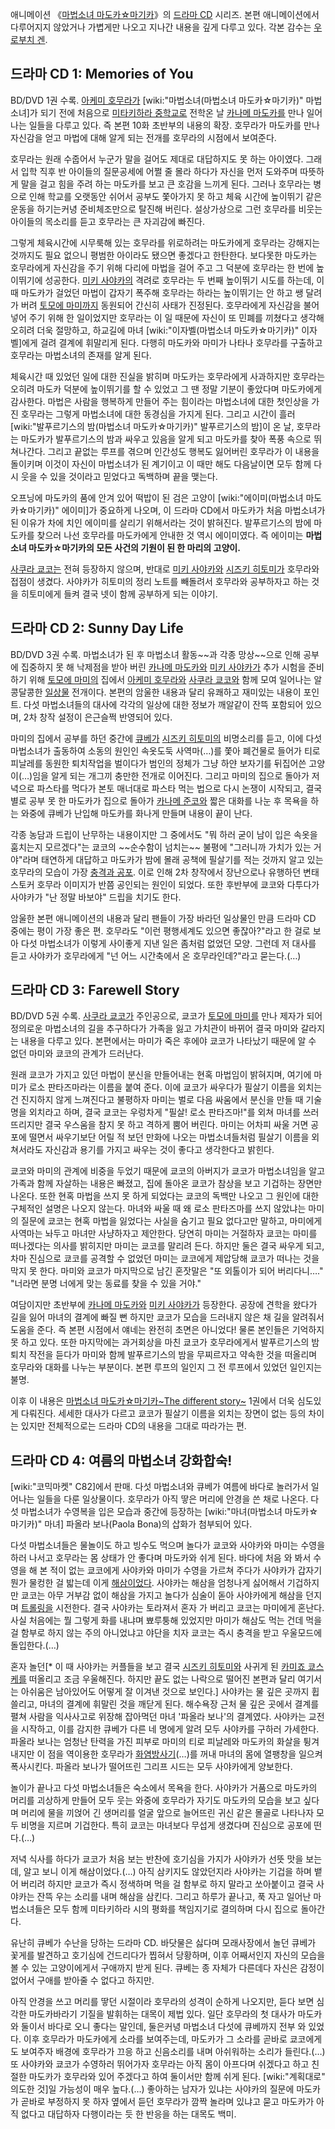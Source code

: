 애니메이션 《[[마법소녀 마도카☆마기카]]》의 [[드라마 CD]] 시리즈. 본편 애니메이션에서 다루어지지 않았거나 가볍게만 나오고 지나간 내용을 깊게 다루고 있다. 각본 감수는 [[우로부치 겐]].

== 드라마 CD 1: Memories of You ==
BD/DVD 1권 수록. [[아케미 호무라]]가 [wiki:"마법소녀(마법소녀 마도카☆마기카)" 마법소녀]가 되기 전에 처음으로 [[미타키하라 중학교]]로 전학온 날 [[카나메 마도카]]를 만나 일어나는 일들을 다루고 있다. 즉 본편 10화 초반부의 내용의 확장. 호무라가 마도카를 만나 자신감을 얻고 마법에 대해 알게 되는 전개를 호무라의 시점에서 보여준다.

호무라는 원래 수줍어서 누군가 말을 걸어도 제대로 대답하지도 못 하는 아이였다. 그래서 입학 직후 반 아이들의 질문공세에 어쩔 줄 몰라 하다가 자신을 먼저 도와주며 따뜻하게 말을 걸고 힘을 주려 하는 마도카를 보고 큰 호감을 느끼게 된다. 그러나 호무라는 병으로 인해 학교를 오랫동안 쉬어서 공부도 쫓아가지 못 하고 체육 시간에 높이뛰기 같은 운동을 하기는커녕 준비체조만으로 탈진해 버린다. 설상가상으로 그런 호무라를 비웃는 아이들의 목소리를 듣고 호무라는 큰 자괴감에 빠진다.

그렇게 체육시간에 시무룩해 있는 호무라를 위로하려는 마도카에게 호무라는 강해지는 것까지도 필요 없으니 평범한 아이라도 됐으면 좋겠다고 한탄한다. 보다못한 마도카는 호무라에게 자신감을 주기 위해 다리에 마법을 걸어 주고 그 덕분에 호무라는 한 번에 높이뛰기에 성공한다. [[미키 사야카]]의 격려로 호무라는 두 번째 높이뛰기 시도를 하는데, 이 때 마도카가 걸었던 마법이 갑자기 폭주해 호무라는 하라는 높이뛰기는 안 하고 쌩 달려가 버려 [[토모에 마미]]까지 동원되어 간신히 사태가 진정된다. 호무라에게 자신감을 불어넣어 주기 위해 한 일이었지만 호무라는 이 일 때문에 자신이 또 민폐를 끼쳤다고 생각해 오히려 더욱 절망하고, 하교길에 마녀 [wiki:"이자벨(마법소녀 마도카☆마기카)" 이자벨]에게 걸려 결계에 휘말리게 된다. 다행히 마도카와 마미가 나타나 호무라를 구출하고 호무라는 마법소녀의 존재를 알게 된다.

체육시간 때 있었던 일에 대한 진실을 밝히며 마도카는 호무라에게 사과하지만 호무라는 오히려 마도카 덕분에 높이뛰기를 할 수 있었고 그 땐 정말 기분이 좋았다며 마도카에게 감사한다. 마법은 사람을 행복하게 만들어 주는 힘이라는 마법소녀에 대한 첫인상을 가진 호무라는 그렇게 마법소녀에 대한 동경심을 가지게 된다. 그리고 시간이 흘러 [wiki:"발푸르기스의 밤(마법소녀 마도카☆마기카)" 발푸르기스의 밤]이 온 날, 호무라는 마도카가 발푸르기스의 밤과 싸우고 있음을 알게 되고 마도카를 찾아 폭풍 속으로 뛰쳐나간다. 그리고 끝없는 루프를 겪으며 인간성도 행복도 잃어버린 호무라가 이 내용을 돌이키며 이것이 자신이 마법소녀가 된 계기이고 이 때만 해도 다음날이면 모두 함께 다시 웃을 수 있을 것이라고 믿었다고 독백하며 끝을 맺는다.

오프닝에 마도카의 품에 안겨 있어 떡밥이 된 검은 고양이 [wiki:"에이미(마법소녀 마도카☆마기카)" 에이미]가 중요하게 나오며, 이 드라마 CD에서 마도카가 처음 마법소녀가 된 이유가 차에 치인 에이미를 살리기 위해서라는 것이 밝혀진다. 발푸르기스의 밤에 마도카를 찾으러 나선 호무라를 마도카에게 안내한 것 역시 에이미였다. 즉 에이미는 '''마법소녀 마도카☆마기카의 모든 사건의 기원이 된 한 마리의 고양이.'''

[[사쿠라 쿄코]]는 전혀 등장하지 않으며, 반대로 [[미키 사야카]]와 [[시즈키 히토미]]가 호무라와 접점이 생겼다. 사야카가 히토미의 정리 노트를 빼돌려서 호무라와 공부하자고 하는 것을 히토미에게 들켜 결국 넷이 함께 공부하게 되는 이야기.

== 드라마 CD 2: Sunny Day Life ==
BD/DVD 3권 수록. 마법소녀가 된 후 마법소녀 활동~~과 각종 망상~~으로 인해 공부에 집중하지 못 해 낙제점을 받아 버린 [[카나메 마도카]]와 [[미키 사야카]]가 추가 시험을 준비하기 위해 [[토모에 마미]]의 집에서 [[아케미 호무라]]와 [[사쿠라 쿄코]]와 함께 모여 일어나는 알콩달콩한 [[일상물]] 전개이다. 본편의 암울한 내용과 달리 유쾌하고 재미있는 내용이 포인트. 다섯 마법소녀들의 대사에 각각의 일상에 대한 정보가 깨알같이 잔뜩 포함되어 있으며, 2차 창작 설정이 은근슬쩍 반영되어 있다.

마미의 집에서 공부를 하던 중간에 [[큐베]]가 [[시즈키 히토미]]의 비명소리를 듣고, 이에 다섯 마법소녀가 출동하여 소동의 원인인 속옷도둑 사역마(…)를 쫓아 폐건물로 들어가 티로 피날레를 동원한 퇴치작업을 벌이다가 범인의 정체가 그냥 하얀 보자기를 뒤집어쓴 고양이(…)임을 알게 되는 개그끼 충만한 전개로 이어진다. 그리고 마미의 집으로 돌아가 저녁으로 파스타를 먹다가 본토 매너대로 파스타 먹는 법으로 다시 논쟁이 시작되고, 결국 별로 공부 못 한 마도카가 집으로 돌아가 [[카나메 준코]]와 짧은 대화를 나눈 후 목욕을 하는 와중에 큐베가 난입해 마도카를 화나게 만들며 내용이 끝이 난다.

각종 농담과 드립이 난무하는 내용이지만 그 중에서도 "뭐 하러 굳이 남이 입은 속옷을 훔치는지 모르겠다"는 쿄코의 ~~순수함이 넘치는~~ 불평에 "그러니까 가치가 있는 거야"라며 태연하게 대답하고 마도카가 밤에 몰래 공책에 필살기를 적는 것까지 알고 있는 호무라의 모습이 가장 [[충격과 공포]]. 이로 인해 2차 창작에서 장난으로나 유행하던 변태 스토커 호무라 이미지가 반쯤 공인되는 원인이 되었다. 또한 후반부에 쿄코와 다투다가 사야카가 "난 정말 바보야" 드립을 치기도 한다.

암울한 본편 애니메이션의 내용과 달리 팬들이 가장 바라던 일상물인 만큼 드라마 CD 중에는 평이 가장 좋은 편. 호무라도 "이런 평행세계도 있으면 좋잖아?"라고 한 걸로 보아 다섯 마법소녀가 이렇게 사이좋게 지낸 일은 좀처럼 없었던 모양. 그런데 저 대사를 듣고 사야카가 호무라에게 "넌 어느 시간축에서 온 호무라인데?"라고 묻는다.(…)

== 드라마 CD 3: Farewell Story ==
BD/DVD 5권 수록. [[사쿠라 쿄코]]가 주인공으로, 쿄코가 [[토모에 마미]]를 만나 제자가 되어 정의로운 마법소녀의 길을 추구하다가 가족을 잃고 가치관이 바뀌어 결국 마미와 갈라지는 내용을 다루고 있다. 본편에서는 마미가 죽은 후에야 쿄코가 나타났기 때문에 알 수 없던 마미와 쿄코의 관계가 드러난다.

원래 쿄코가 가지고 있던 마법이 분신을 만들어내는 현혹 마법임이 밝혀지며, 여기에 마미가 로소 판타즈마라는 이름을 붙여 준다. 이에 쿄코가 싸우다가 필살기 이름을 외치는 건 진지하지 않게 느껴진다고 불평하자 마미는 벌로 다음 싸움에서 분신을 만들 때 기술명을 외치라고 하며, 결국 쿄코는 우렁차게 "필살! 로소 판타즈마!"를 외쳐 마녀를 쓰러뜨리지만 결국 우스움을 참지 못 하고 격하게 뿜어 버린다. 마미는 어차피 싸울 거면 공포에 떨면서 싸우기보단 어릴 적 보던 만화에 나오는 마법소녀들처럼 필살기 이름을 외쳐서라도 자신감과 용기를 가지고 싸우는 것이 좋다고 생각한다고 밝힌다.

쿄코와 마미의 관계에 비중을 두었기 때문에 쿄코의 아버지가 쿄코가 마법소녀임을 알고 가족과 함께 자살하는 내용은 빠졌고, 집에 돌아온 쿄코가 참상을 보고 기겁하는 장면만 나온다. 또한 현혹 마법을 쓰지 못 하게 되었다는 쿄코의 독백만 나오고 그 원인에 대한 구체적인 설명은 나오지 않는다. 마녀와 싸울 때 왜 로소 판타즈마를 쓰지 않았냐는 마미의 질문에 쿄코는 현혹 마법을 잃었다는 사실을 숨기고 필요 없다고만 말하고, 마미에게 사역마는 놔두고 마녀만 사냥하자고 제안한다. 당연히 마미는 거절하자 쿄코는 마미를 떠나겠다는 의사를 밝히지만 마미는 쿄코를 말리려 든다. 하지만 둘은 결국 싸우게 되고, 차마 진심으로 쿄코를 공격할 수 없었던 마미는 쿄코에게 제압당해 쿄코가 떠나는 것을 막지 못 한다. 마미와 쿄코가 마지막으로 남긴 혼잣말은 "또 외톨이가 되어 버리다니…." "너라면 분명 너에게 맞는 동료를 찾을 수 있을 거야."

여담이지만 초반부에 [[카나메 마도카]]와 [[미키 사야카]]가 등장한다. 공장에 견학을 왔다가 길을 잃어 마녀의 결계에 빠질 뻔 하지만 쿄코가 모습을 드러내지 않은 채 길을 알려줘서 도움을 준다. 즉 본편 시점에서 얘네는 완전히 초면은 아니었다! 물론 본인들은 기억하지 못 하고 있다. 또한 마지막에는 과거회상을 마친 쿄코가 호무라에게서 발푸르기스의 밤 퇴치 작전을 듣다가 마미와 함께 발푸르기스의 밤을 무찌르자고 약속한 것을 떠올리며 호무라와 대화를 나누는 부분이다. 본편 루프의 일인지 그 전 루프에서 있었던 일인지는 불명.

이후 이 내용은 [[마법소녀 마도카☆마기카~The different story~]] 1권에서 더욱 심도있게 다뤄진다. 세세한 대사가 다르고 쿄코가 필살기 이름을 외치는 장면이 없는 등의 차이는 있지만 전체적으로는 드라마 CD의 내용을 그대로 따라가는 편.

== 드라마 CD 4: 여름의 마법소녀 강화합숙! ==
[wiki:"코믹마켓" C82]에서 판매. 다섯 마법소녀와 큐베가 여름에 바다로 놀러가서 일어나는 일들을 다룬 일상물이다. 호무라가 아직 땋은 머리에 안경을 쓴 채로 나온다. 다섯 마법소녀가 수영복을 입은 모습과 중간에 등장하는 [wiki:"마녀(마법소녀 마도카☆마기카)" 마녀] 파올라 보나(Paola Bona)의 삽화가 첨부되어 있다.

다섯 마법소녀들은 물놀이도 하고 빙수도 먹으며 놀다가 쿄코와 사야카와 마미는 수영을 하러 나서고 호무라는 몸 상태가 안 좋다며 마도카와 쉬게 된다. 바다에 처음 와 봐서 수영을 해 본 적이 없는 쿄코에게 사야카와 마미가 수영을 가르쳐 주다가 사야카가 갑자기 뭔가 물컹한 걸 밟는데 이게 [[해삼]]이었다. 사야카는 해삼을 엄청나게 싫어해서 기겁하지만 쿄코는 아무 거부감 없이 해삼을 가지고 놀다가 심술이 돋아 사야카에게 해삼을 던지며 [[트롤링]]을 시전한다. 결국 사야카는 토라져서 혼자 가 버리고 쿄코는 마미에게 혼난다. 사실 처음에는 뭘 그렇게 화를 내냐며 뾰루퉁해 있었지만 마미가 해삼도 먹는 건데 먹을 걸 함부로 하지 않는 주의 아니었냐고 야단을 치자 쿄코는 즉시 충격을 받고 우울모드에 돌입한다.(…)

혼자 놀던[* 이 때 사야카는 커플들을 보고 결국 [[시즈키 히토미]]와 사귀게 된 [[카미죠 쿄스케]]를 떠올리고 조금 우울해진다. 하지만 끝도 없는 나락으로 떨어진 본편과 달리 여기서는 아쉬움은 남아있어도 어떻게 잘 이겨낸 것으로 보인다.] 사야카는 물 깊은 곳까지 휩쓸리고, 마녀의 결계에 휘말린 것을 깨닫게 된다. 해수욕장 근처 물 깊은 곳에서 결계를 펼쳐 사람을 익사사고로 위장해 잡아먹던 마녀 '파올라 보나'의 결계였다. 사야카는 교전을 시작하고, 이를 감지한 큐베가 다른 네 명에게 알려 모두 사야카를 구하러 가세한다. 파올라 보나는 엄청난 탄력을 가진 피부로 마미의 티로 피날레와 마도카의 화살을 튕겨내지만 이 점을 역이용한 호무라가 [[화염방사기]](…)를 꺼내 마녀의 몸에 열팽창을 일으켜 폭사시킨다. 파올라 보나가 떨어뜨린 그리프 시드는 모두 사야카에게 양보한다.

놀이가 끝나고 다섯 마법소녀들은 숙소에서 목욕을 한다. 사야카가 거품으로 마도카의 머리를 괴상하게 만들어 모두 웃는 와중에 호무라가 자기도 마도카의 모습을 보고 싶다며 머리에 물을 끼얹어 긴 생머리를 얼굴 앞으로 늘어뜨린 귀신 같은 몰골로 나타나자 모두 비명을 지르며 기겁한다. 특히 쿄코는 마녀보다 무섭게 생겼다며 진심으로 공포에 떤다.(…)

저녁 식사를 하다가 쿄코가 처음 보는 반찬에 호기심을 가지가 사야카가 선뜻 맛을 보는데, 알고 보니 이게 해삼이었다.(…) 아직 삼키지도 않았던지라 사야카는 기겁을 하며 뱉어 버리려 하지만 쿄코가 즉시 정색하며 먹을 걸 함부로 하지 말라고 쏘아붙이고 결국 사야카는 잔뜩 우는 소리를 내며 해삼을 삼킨다. 그리고 하루가 끝나고, 푹 자고 일어난 마법소녀들은 모두 함께 미타키하라 시의 평화를 책임지기로 결의하며 다시 집으로 돌아간다.

유난히 큐베가 수난을 당하는 드라마 CD. 바닷물은 싫다며 모래사장에서 놀던 큐베가 꽃게를 발견하고 호기심에 건드리다가 찝혀서 당황하며, 이후 어째서인지 자신의 모습을 볼 수 있는 고양이에게서 구애까지 받게 된다. 큐베는 종 자체가 다른데다 자신은 감정이 없어서 구애를 받아줄 수 없다고 하지만.

아직 안경을 쓰고 머리를 땋던 시절이라 호무라의 성격이 순하게 나오지만, 듣다 보면 심각한 마도카바라기 기질을 발휘하는 대목이 제법 있다. 일단 호무라의 첫 대사가 마도카와 둘이서 바다로 오니 좋다는 말인데, 둘은커녕 마법소녀 다섯에 큐베까지 전부 와 있었다. 이후 호무라가 마도카에게 소라를 보여주는데, 마도카가 그 소라를 곧바로 쿄코에게도 보여주자 배경에 호무라가 끄응 하고 신음소리를 내며 아쉬워하는 소리가 들린다.(…) 또 사야카와 쿄코가 수영하러 뛰어가자 호무라는 아직 몸이 아프다며 쉬겠다고 하고 친절한 마도카가 호무라와 있어 주겠다고 하여 둘이서만 함께 쉬게 된다. [wiki:"계획대로" 의도한 것]일 가능성이 매우 높다.(…) 좋아하는 남자가 있냐는 사야카의 질문에 마도카가 곧바로 부정하지 못 하자 옆에서 듣던 호무라가 깜짝 놀라며 있냐고 묻고 마도카가 아직 없다고 대답하자 다행이라는 듯 한 반응을 하는 대목도 백미.
